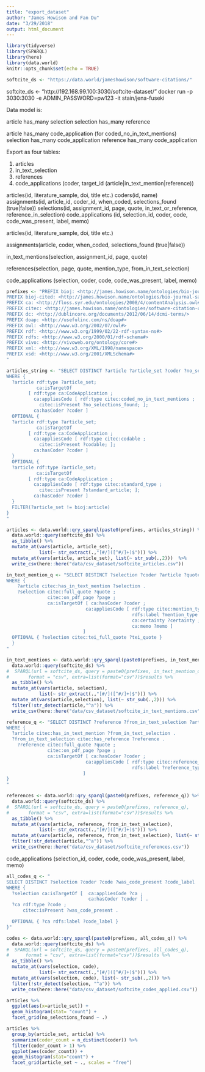 ```yaml
---
title: "export_dataset"
author: "James Howison and Fan Du"
date: "3/29/2018"
output: html_document
---
```


```r
library(tidyverse)
library(SPARQL)
library(here)
library(data.world)
knitr::opts_chunk$set(echo = TRUE)

softcite_ds <- "https://data.world/jameshowison/software-citations/"
```

softcite_ds <- "http://192.168.99.100:3030/softcite-dataset/"
docker run -p 3030:3030 -e ADMIN_PASSWORD=pw123 -it stain/jena-fuseki 


Data model is:

article has_many selection
selection has_many reference

article has_many code_application (for coded_no_in_text_mentions)
selection has_many code_application
reference has_many code_application

Export as four tables:

1. articles
2. in_text_selection
3. references
4. code_applications (coder, target_id (article|in_text_mention|reference))

articles(id, literature_sample, doi, title etc.)
coders(id, name)
assignments(id, article_id, coder_id, when_coded, selections_found (true|false))
selections(id, assignment_id, page, quote, in_text_or_reference, reference_in_selection)
code_applications (id, selection_id, coder, code, code_was_present, label, memo)


articles(id, literature_sample, doi, title etc.)

assignments(article, coder, when_coded, selections_found (true|false))

in_text_mentions(selection, assignment_id, page, quote)

references(selection, page, quote, mention_type, from_in_text_selection)

code_applications (selection, coder, code, code_was_present, label, memo)

```r
prefixes <- "PREFIX bioj: <http://james.howison.name/ontologies/bio-journal-sample#>
PREFIX bioj-cited: <http://james.howison.name/ontologies/bio-journal-sample-citation#>
PREFIX ca: <http://floss.syr.edu/ontologies/2008/4/contentAnalysis.owl#>
PREFIX citec: <http://james.howison.name/ontologies/software-citation-coding#> 
PREFIX dc: <http://dublincore.org/documents/2012/06/14/dcmi-terms/>
PREFIX doap: <http://usefulinc.com/ns/doap#>
PREFIX owl: <http://www.w3.org/2002/07/owl#>
PREFIX rdf: <http://www.w3.org/1999/02/22-rdf-syntax-ns#>
PREFIX rdfs: <http://www.w3.org/2000/01/rdf-schema#>
PREFIX vivo: <http://vivoweb.org/ontology/core#>
PREFIX xml: <http://www.w3.org/XML/1998/namespace>
PREFIX xsd: <http://www.w3.org/2001/XMLSchema#>
"
```


```r
articles_string <- "SELECT DISTINCT ?article ?article_set ?coder ?no_selections_found ?codable ?standard_article
WHERE {
  ?article rdf:type ?article_set;
           ca:isTargetOf
        [ rdf:type ca:CodeApplication ;
          ca:appliesCode [ rdf:type citec:coded_no_in_text_mentions ;
            citec:isPresent ?no_selections_found; ];
          ca:hasCoder ?coder ]
  OPTIONAL {
  ?article rdf:type ?article_set;
           ca:isTargetOf
        [ rdf:type ca:CodeApplication ;
          ca:appliesCode [ rdf:type citec:codable ;
            citec:isPresent ?codable; ];
          ca:hasCoder ?coder ]
  }
  OPTIONAL {
  ?article rdf:type ?article_set;
           ca:isTargetOf
        [ rdf:type ca:CodeApplication ;
          ca:appliesCode [ rdf:type citec:standard_type ;
            citec:isPresent ?standard_article; ];
          ca:hasCoder ?coder ]
  }
  FILTER(?article_set != bioj:article)
}
"

articles <- data.world::qry_sparql(paste0(prefixes, articles_string)) %>%
  data.world::query(softcite_ds) %>% 
  as_tibble() %>% 
  mutate_at(vars(article, article_set),
            list(~ str_extract(.,"[#/]([^#/]+)$"))) %>%
  mutate_at(vars(article, article_set), list(~ str_sub(.,2)))  %>% 
  write_csv(here::here("data/csv_dataset/softcite_articles.csv"))
```

```r
in_text_mention_q <- "SELECT DISTINCT ?selection ?coder ?article ?quote ?tei_quote ?page ?mention_type ?certainty ?memo
WHERE {
	?article citec:has_in_text_mention ?selection .
	?selection citec:full_quote ?quote ;
	           citec:on_pdf_page ?page ;
	           ca:isTargetOf [ ca:hasCoder ?coder ;
                             ca:appliesCode [ rdf:type citec:mention_type ;
                                              rdfs:label ?mention_type ;
                                              ca:certainty ?certainty ;
                                              ca:memo ?memo ]
                            ]
  OPTIONAL { ?selection citec:tei_full_quote ?tei_quote }
  }
"

in_text_mentions <- data.world::qry_sparql(paste0(prefixes, in_text_mention_q)) %>%
  data.world::query(softcite_ds) %>% 
#  SPARQL(url = softcite_ds, query = paste0(prefixes, in_text_mention_q), 
#       format = "csv", extra=list(format="csv"))$results %>% 
  as_tibble() %>% 
  mutate_at(vars(article, selection),
            list(~ str_extract(.,"[#/]([^#/]+)$"))) %>%
  mutate_at(vars(article,selection), list(~ str_sub(.,2))) %>% 
  filter(!str_detect(article,"^a")) %>% 
  write_csv(here::here("data/csv_dataset/softcite_in_text_mentions.csv"))

```

```r
reference_q <- "SELECT DISTINCT ?reference ?from_in_text_selection ?article ?quote ?coder ?page ?reference_type
WHERE {
  ?article citec:has_in_text_mention ?from_in_text_selection .
  ?from_in_text_selection citec:has_reference ?reference .
	?reference citec:full_quote ?quote ;
	           citec:on_pdf_page ?page ;
	           ca:isTargetOf [ ca:hasCoder ?coder ;
                             ca:appliesCode [ rdf:type citec:reference_type ;
                                              rdfs:label ?reference_type ]
                            ]
}
"

references <- data.world::qry_sparql(paste0(prefixes, reference_q)) %>%
  data.world::query(softcite_ds) %>%
#  SPARQL(url = softcite_ds, query = paste0(prefixes, reference_q), 
#       format = "csv", extra=list(format="csv"))$results %>% 
  as_tibble() %>% 
  mutate_at(vars(article, reference, from_in_text_selection),
            list(~ str_extract(.,"[#/]([^#/]+)$"))) %>%
  mutate_at(vars(article, reference, from_in_text_selection), list(~ str_sub(.,2))) %>% 
  filter(!str_detect(article,"^a")) %>% 
  write_csv(here::here("data/csv_dataset/softcite_references.csv"))
```

code_applications (selection_id, coder, code, code_was_present, label, memo)

```r
all_codes_q <- "
SELECT DISTINCT ?selection ?coder ?code ?was_code_present ?code_label
WHERE {
  ?selection ca:isTargetOf [  ca:appliesCode ?ca ;
                              ca:hasCoder ?coder ] .
  ?ca rdf:type ?code ;
      citec:isPresent ?was_code_present .

  OPTIONAL { ?ca rdfs:label ?code_label }
}"

codes <- data.world::qry_sparql(paste0(prefixes, all_codes_q)) %>%
  data.world::query(softcite_ds) %>%
#  SPARQL(url = softcite_ds, query = paste0(prefixes, all_codes_q), 
#      format = "csv", extra=list(format="csv"))$results %>% 
  as_tibble() %>% 
  mutate_at(vars(selection, code),
            list(~ str_extract(.,"[#/]([^#/]+)$"))) %>%
  mutate_at(vars(selection, code), list(~ str_sub(.,2))) %>% 
  filter(!str_detect(selection, "^a")) %>% 
  write_csv(here::here("data/csv_dataset/softcite_codes_applied.csv"))
```


```r
articles %>% 
  ggplot(aes(x=article_set)) +
  geom_histogram(stat= "count") + 
  facet_grid(no_selections_found ~ .)
```

```r
articles %>% 
  group_by(article_set, article) %>% 
  summarize(coder_count = n_distinct(coder)) %>%
  filter(coder_count > 1) %>% 
  ggplot(aes(coder_count)) +
  geom_histogram(stat="count") +
  facet_grid(article_set ~ ., scales = "free")
```

